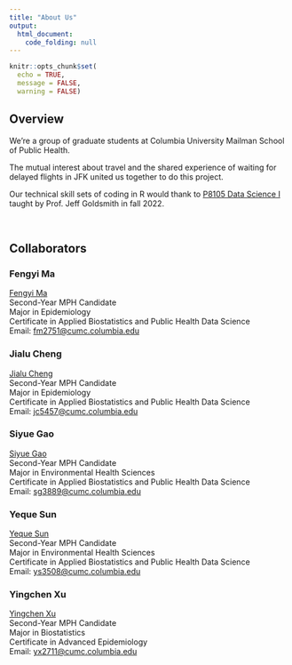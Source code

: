```yaml
---
title: "About Us"
output: 
  html_document:
    code_folding: null
---
```


```r
knitr::opts_chunk$set(
  echo = TRUE,
  message = FALSE,
  warning = FALSE)
```

<style type="text/css">

h1.title {
  text-align: center;
}

</style>

## Overview 

We're a group of graduate students at Columbia University Mailman School of Public Health. 

The mutual interest about travel and the shared experience of waiting for delayed flights in JFK united us together to do this project. 

Our technical skill sets of coding in R would thank to [P8105 Data Science I](https://p8105.com/index.html) taught by Prof. Jeff Goldsmith in fall 2022.

<br>

## Collaborators {.tabset}


### Fengyi Ma


[Fengyi Ma](https://www.linkedin.com/in/fengyi-fiona-ma-945842255/)  
Second-Year MPH Candidate  
Major in Epidemiology  
Certificate in Applied Biostatistics and Public Health Data Science  
Email: [fm2751@cumc.columbia.edu](mailto:fm2751@cumc.columbia.edu)


### Jialu Cheng


[Jialu Cheng](https://www.linkedin.com/in/jialu-cheng-b775b61a4/)  
Second-Year MPH Candidate    
Major in Epidemiology    
Certificate in Applied Biostatistics and Public Health Data Science  
Email: [jc5457@cumc.columbia.edu](mailto:jc5457@cumc.columbia.edu)


### Siyue Gao


[Siyue Gao](https://siyuegao1205.github.io/siyuegao_website.github.io/)  
Second-Year MPH Candidate    
Major in Environmental Health Sciences    
Certificate in Applied Biostatistics and Public Health Data Science  
Email: [sg3889@cumc.columbia.edu](mailto:sg3889@cumc.columbia.edu)


### Yeque Sun


[Yeque Sun](https://www.linkedin.com/in/yequesun/)  
Second-Year MPH Candidate    
Major in Environmental Health Sciences    
Certificate in Applied Biostatistics and Public Health Data Science  
Email: [ys3508@cumc.columbia.edu](mailto:ys3508@cumc.columbia.edu)


### Yingchen Xu


[Yingchen Xu](https://yingchenx.github.io/)  
Second-Year MPH Candidate  
Major in Biostatistics  
Certificate in Advanced Epidemiology  
Email: [yx2711@cumc.columbia.edu](mailto:yx2711@cumc.columbia.edu)

